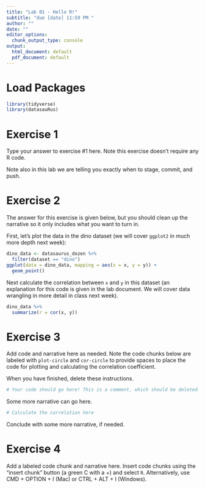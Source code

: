```yaml
---
title: "Lab 01 - Hello R!"
subtitle: "due [date] 11:59 PM "
author: ""
date: ""
editor_options: 
  chunk_output_type: console
output:
  html_document: default
  pdf_document: default
---
```


# Load Packages

```r
library(tidyverse)
library(datasauRus)
``` 

# Exercise 1

Type your answer to exercise #1 here. Note this exercise doesn't require any
R code. 

Note also in this lab we are telling you exactly when to stage, commit, and
push.

# Exercise 2

The answer for this exercise is given below, but you should clean up the 
narrative so it only includes what you want to turn in.

First, let's plot the data in the dino dataset  (we will cover `ggplot2` in
much more depth next week):

```r
dino_data <- datasaurus_dozen %>%
  filter(dataset == "dino")
ggplot(data = dino_data, mapping = aes(x = x, y = y)) + 
  geom_point()
```

Next calculate the correlation between `x` and `y` in this dataset 
(an explanation for this code is given in the lab document. We will cover data 
wrangling in more detail in class next week).

```r
dino_data %>%
  summarize(r = cor(x, y))
```

# Exercise 3

Add code and narrative here as needed. Note the code chunks below are labeled
with `plot-circle` and `cor-circle` to provide spaces to place the code for plotting
and calculating the correlation coefficient.

When you have finished, delete these instructions.

```r
# Your code should go here! This is a comment, which should be deleted.
```

Some more narrative can go here.

```r
# Calculate the correlation here
```

Conclude with some more narrative, if needed.

# Exercise 4

Add a labeled code chunk and narrative here. Insert code chunks using the 
"insert chunk" button (a green C with a +) and select `R`. Alternatively, 
use CMD + OPTION + I (Mac) or CTRL + ALT + I (Windows).